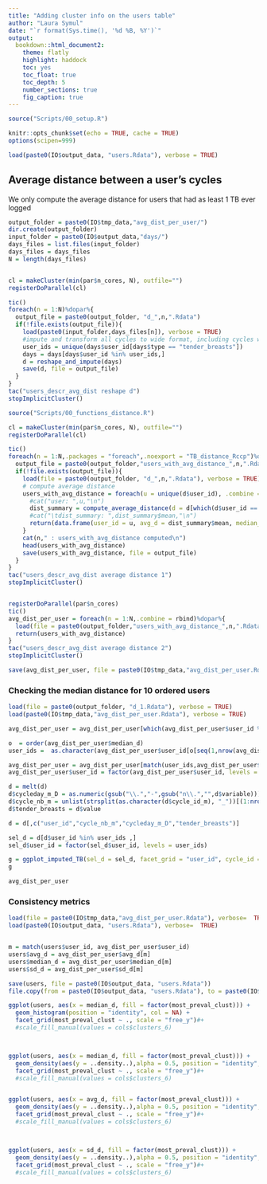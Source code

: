 ```yaml
---
title: "Adding cluster info on the users table"
author: "Laura Symul"
date: "`r format(Sys.time(), '%d %B, %Y')`"
output: 
  bookdown::html_document2: 
    theme: flatly
    highlight: haddock
    toc: yes
    toc_float: true
    toc_depth: 5
    number_sections: true
    fig_caption: true
---
```




```r
source("Scripts/00_setup.R")
```


```r
knitr::opts_chunk$set(echo = TRUE, cache = TRUE)
options(scipen=999)
```



```r
load(paste0(IO$output_data, "users.Rdata"), verbose = TRUE)
```


## Average distance between a user's cycles

We only compute the average distance for users that had as least 1 TB ever logged


```r

output_folder = paste0(IO$tmp_data,"avg_dist_per_user/")
dir.create(output_folder)
input_folder = paste0(IO$output_data,"days/")
days_files = list.files(input_folder)
days_files = days_files
N = length(days_files)


cl = makeCluster(min(par$n_cores, N), outfile="")
registerDoParallel(cl)

tic()
foreach(n = 1:N)%dopar%{
  output_file = paste0(output_folder, "d_",n,".Rdata")
  if(!file.exists(output_file)){
    load(paste0(input_folder,days_files[n]), verbose = TRUE)
    #impute and transform all cycles to wide format, including cycles without TB logs
    user_ids = unique(days$user_id[days$type == "tender_breasts"])
    days = days[days$user_id %in% user_ids,]
    d = reshape_and_impute(days)
    save(d, file = output_file)
  }
}
tac("users_descr_avg_dist reshape d")
stopImplicitCluster()

```


```r

source("Scripts/00_functions_distance.R")

cl = makeCluster(min(par$n_cores, N), outfile="")
registerDoParallel(cl)

tic()
foreach(n = 1:N,.packages = "foreach",.noexport = "TB_distance_Rccp")%dopar%{
  output_file = paste0(output_folder,"users_with_avg_distance_",n,".Rdata")
  if(!file.exists(output_file)){
    load(file = paste0(output_folder, "d_",n,".Rdata"), verbose = TRUE)
    # compute average distance
    users_with_avg_distance = foreach(u = unique(d$user_id), .combine = rbind) %do% {
      #cat("user: ",u,"\n")
      dist_summary = compute_average_distance(d = d[which(d$user_id == u),])
      #cat("\tdist_summary: ",dist_summary$mean,"\n")
      return(data.frame(user_id = u, avg_d = dist_summary$mean, median_d = dist_summary$median, sd_d = dist_summary$sd, file = n))
    }
    cat(n," : users_with_avg_distance computed\n")
    head(users_with_avg_distance)
    save(users_with_avg_distance, file = output_file)
  }
}
tac("users_descr_avg_dist average distance 1")
stopImplicitCluster()


registerDoParallel(par$n_cores)
tic()
avg_dist_per_user = foreach(n = 1:N,.combine = rbind)%dopar%{
  load(file = paste0(output_folder,"users_with_avg_distance_",n,".Rdata"), verbose = TRUE)
  return(users_with_avg_distance)
}
tac("users_descr_avg_dist average distance 2")
stopImplicitCluster()

save(avg_dist_per_user, file = paste0(IO$tmp_data,"avg_dist_per_user.Rdata"))

```



### Checking the median distance for 10 ordered users


```r

load(file = paste0(output_folder, "d_1.Rdata"), verbose = TRUE)
load(paste0(IO$tmp_data,"avg_dist_per_user.Rdata"), verbose = TRUE)

avg_dist_per_user = avg_dist_per_user[which(avg_dist_per_user$user_id %in% unique(d$user_id)),]

o  = order(avg_dist_per_user$median_d)
user_ids =  as.character(avg_dist_per_user$user_id[o[seq(1,nrow(avg_dist_per_user),length.out = min(nrow(avg_dist_per_user), 10))]])

avg_dist_per_user = avg_dist_per_user[match(user_ids,avg_dist_per_user$user_id),]
avg_dist_per_user$user_id = factor(avg_dist_per_user$user_id, levels = user_ids)

d = melt(d)
d$cycleday_m_D = as.numeric(gsub("\\.","-",gsub("n\\.","",d$variable)))
d$cycle_nb_m = unlist(strsplit(as.character(d$cycle_id_m), "_"))[(1:nrow(d))*2]
d$tender_breasts = d$value

d = d[,c("user_id","cycle_nb_m","cycleday_m_D","tender_breasts")]

sel_d = d[d$user_id %in% user_ids ,]
sel_d$user_id = factor(sel_d$user_id, levels = user_ids)


```



```r
g = ggplot_imputed_TB(sel_d = sel_d, facet_grid = "user_id", cycle_id = FALSE)
g

avg_dist_per_user
```


### Consistency metrics


```r

load(file = paste0(IO$tmp_data,"avg_dist_per_user.Rdata"), verbose=  TRUE)
load(paste0(IO$output_data, "users.Rdata"), verbose=  TRUE)


m = match(users$user_id, avg_dist_per_user$user_id)
users$avg_d = avg_dist_per_user$avg_d[m]
users$median_d = avg_dist_per_user$median_d[m]
users$sd_d = avg_dist_per_user$sd_d[m]

save(users, file = paste0(IO$output_data, "users.Rdata"))
file.copy(from = paste0(IO$output_data, "users.Rdata"), to = paste0(IO$tmp_data, "users_with_average_dist.Rdata"), overwrite = TRUE)

```


```r


ggplot(users, aes(x = median_d, fill = factor(most_preval_clust))) +
  geom_histogram(position = "identity", col = NA) + 
  facet_grid(most_preval_clust ~ ., scale = "free_y")#+
  #scale_fill_manual(values = cols$clusters_6)



ggplot(users, aes(x = median_d, fill = factor(most_preval_clust))) +
  geom_density(aes(y = ..density..),alpha = 0.5, position = "identity", col = NA) + 
  facet_grid(most_preval_clust ~ ., scale = "free_y")#+
  #scale_fill_manual(values = cols$clusters_6)


ggplot(users, aes(x = avg_d, fill = factor(most_preval_clust))) +
  geom_density(aes(y = ..density..),alpha = 0.5, position = "identity", col = NA) + 
  facet_grid(most_preval_clust ~ ., scale = "free_y")#+
  #scale_fill_manual(values = cols$clusters_6)



ggplot(users, aes(x = sd_d, fill = factor(most_preval_clust))) +
  geom_density(aes(y = ..density..),alpha = 0.5, position = "identity", col = NA) + 
  facet_grid(most_preval_clust ~ ., scale = "free_y")#+
  #scale_fill_manual(values = cols$clusters_6)

```


